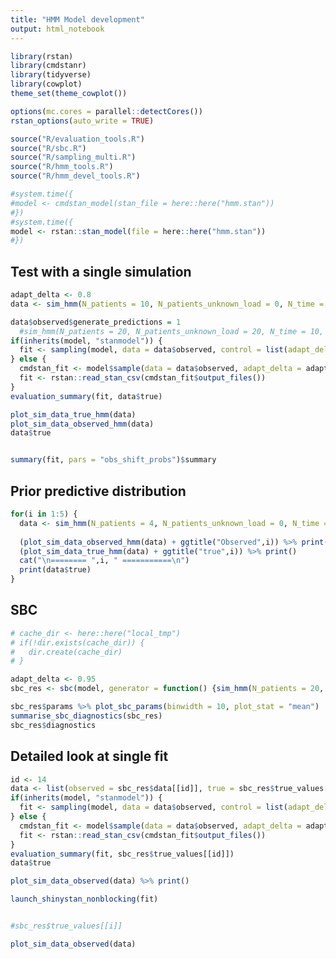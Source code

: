```yaml
---
title: "HMM Model development"
output: html_notebook
---
```


```r
library(rstan)
library(cmdstanr)
library(tidyverse)
library(cowplot)
theme_set(theme_cowplot())

options(mc.cores = parallel::detectCores())
rstan_options(auto_write = TRUE)

source("R/evaluation_tools.R")
source("R/sbc.R")
source("R/sampling_multi.R")
source("R/hmm_tools.R")
source("R/hmm_devel_tools.R")

```


```r
#system.time({
#model <- cmdstan_model(stan_file = here::here("hmm.stan"))
#})
#system.time({
model <- rstan::stan_model(file = here::here("hmm.stan"))
#})
```



## Test with a single simulation

```r
adapt_delta <- 0.8
data <- sim_hmm(N_patients = 10, N_patients_unknown_load = 0, N_time = 20, N_treatments = 0, N_obs_per_patient = 5, N_ill_states = 3, prior = prior_hmm, N_unknown_shift = 0, max_observation_shift = 3, time_effect = FALSE,  use_severe_state = TRUE)

data$observed$generate_predictions = 1
  #sim_hmm(N_patients = 20, N_patients_unknown_load = 20, N_time = 10, N_treatments = 0, N_obs_per_patient = 4, N_ill_states = 3, prior = prior_hmm, use_severe_state = FALSE)
if(inherits(model, "stanmodel")) {
  fit <- sampling(model, data = data$observed, control = list(adapt_delta = adapt_delta))
} else {
  cmdstan_fit <- model$sample(data = data$observed, adapt_delta = adapt_delta)
  fit <- rstan::read_stan_csv(cmdstan_fit$output_files())
}
evaluation_summary(fit, data$true)

plot_sim_data_true_hmm(data)
plot_sim_data_observed_hmm(data)
data$true


summary(fit, pars = "obs_shift_probs")$summary


```


## Prior predictive distribution

```r
for(i in 1:5) {
  data <- sim_hmm(N_patients = 4, N_patients_unknown_load = 0, N_time = 10, N_treatments = 1, N_obs_per_patient = 4, N_ill_states = 3, N_unknown_start = 2, max_unknown_start_shift = 3, prior = prior_hmm)
  
  (plot_sim_data_observed_hmm(data) + ggtitle("Observed",i)) %>% print()
  (plot_sim_data_true_hmm(data) + ggtitle("true",i)) %>% print()
  cat("\n======== ",i, " ===========\n")
  print(data$true)
}
```


## SBC

```r
# cache_dir <- here::here("local_tmp")
# if(!dir.exists(cache_dir)) {
#   dir.create(cache_dir)
# }

adapt_delta <- 0.95
sbc_res <- sbc(model, generator = function() {sim_hmm(N_patients = 20, N_patients_unknown_load = 0, N_time = 25, N_treatments = 0, N_obs_per_patient = 10, N_ill_states = 1, N_unknown_shift = 4, max_observation_shift = 8, prior = prior_hmm, use_severe_state = TRUE, time_effect = TRUE)}, N_steps = 10, control = list(adapt_delta = adapt_delta))

sbc_res$params %>% plot_sbc_params(binwidth = 10, plot_stat = "mean")
summarise_sbc_diagnostics(sbc_res)
sbc_res$diagnostics
```

## Detailed look at single fit

```r
id <- 14
data <- list(observed = sbc_res$data[[id]], true = sbc_res$true_values[[id]])
if(inherits(model, "stanmodel")) {
  fit <- sampling(model, data = data$observed, control = list(adapt_delta = adapt_delta))
} else {
  cmdstan_fit <- model$sample(data = data$observed, adapt_delta = adapt_delta)
  fit <- rstan::read_stan_csv(cmdstan_fit$output_files())
}
evaluation_summary(fit, sbc_res$true_values[[id]])
data$true

plot_sim_data_observed(data) %>% print()

launch_shinystan_nonblocking(fit)


#sbc_res$true_values[[i]]
```

```r
plot_sim_data_observed(data)

```
